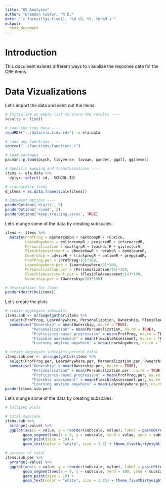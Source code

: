 ```yaml
---
title: "05_Analyses"
author: "Brandon Foster, Ph.D."
date: "`r format(Sys.time(), '%d %B, %Y, %H:%M')`"
output:
  html_document
---
```

# Introduction

This document exlores different ways to visualize the response data for the CBE items. 

# Data Vizualizations

Let's import the data and selct out the items. 
```r
# Initialize an empty list to store the results ----
results <- list()

# Load the tidy data ----
readRDS("../data/efa.tidy.rds") -> efa.data

# Load any functions ----
source("../functions/functions.r")

# Load packages ----
pacman::p_load(psych, tidyverse, lavaan, pander, ggalt, ggthemes)

# Specific munging and transformations ----
items <- efa.data %>% 
  dplyr::select(-id, -SCHOOL_ID)

# standardize items
d_items = as.data.frame(scale(items))

# Document options ----
panderOptions('digits', 2)
panderOptions('round', 2)
panderOptions('keep.trailing.zeros', TRUE)
```

Let's munge some of the data by creating subscales. 
```r
items <- items %>%
  mutate(ProfProg = mastercompR + nextcompR + rubricR,
         LearnAnywhere = onlinecompR + projcredR + interncredR,
         Personalization = smallgrpR + teachdifR + givlecturR,
         FlexibleAssessment = choosehowR + retakeR + demolearnR,
         Ownership = adviceR + trackprogR + ontimeR + prepgradR,
         ProfProg.per = (ProfProg/15)*100,
         LearnAnywhere.per = (LearnAnywhere/9)*100,
         Personalization.per = (Personalization/15)*100,
         FlexibleAssessment.per = (FlexibleAssessment/14)*100,
         Ownership.per = (Ownership/20)*100)

# descriptives for items
pander(describe(items))
```

Let's create the plots
```r
# create aggregate subscales
items.sub <- arrange(gather(items %>%
  select(ProfProg, LearnAnywhere, Personalization, Ownership, FlexibleAssessment) %>%
  summarise("Ownership" = mean(Ownership, na.rm = TRUE),
            "Personalization" = mean(Personalization, na.rm = TRUE),
            "Proficiency-based progression" = mean(ProfProg, na.rm = TRUE),
            "Flexible assessment" = mean(FlexibleAssessment, na.rm = TRUE),
            "Learning anytime anywhere" = mean(LearnAnywhere, na.rm = TRUE)), "subscale"), -value)

# create aggregate subscales percent total
items.sub.per <- arrange(gather(items %>%
  select(ProfProg.per, LearnAnywhere.per, Personalization.per, Ownership.per, FlexibleAssessment.per) %>%
  summarise("Ownership" = mean(Ownership.per, na.rm = TRUE),
            "Personalization" = mean(Personalization.per, na.rm = TRUE),
            "Proficiency-based progression" = mean(ProfProg.per, na.rm = TRUE),
            "Flexible assessment" = mean(FlexibleAssessment.per, na.rm = TRUE),
            "Learning anytime anywhere" = mean(LearnAnywhere.per, na.rm = TRUE)), "subscale"), -value)
pander(items.sub.per)
```

Let's munge some of the data by creating subscales. 
```r
# lollipop plots

# total subscale
items.sub %>% 
  arrange(-value) %>% 
  ggplot(aes(x = value, y = reorder(subscale, value), label = paste0(round(value, digits = 2)))) +
        geom_segment(aes(x = 0, y = subscale, xend = value, yend = subscale), color = "grey50") +
        geom_point(size = 10) +
        geom_text(color = "white", size = 2.5) + theme_fivethirtyeight()

# percent of total
items.sub.per %>% 
  arrange(-value) %>% 
  ggplot(aes(x = value, y = reorder(subscale, value), label = paste0(round(value, 1), "%"))) +
        geom_segment(aes(x = 0, y = subscale, xend = 100, yend = subscale), color = "grey50") +
        geom_point(size = 10) +
        geom_text(color = "white", size = 2.25) + theme_fivethirtyeight()
```
